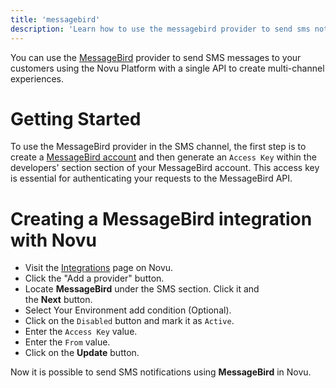 ```yaml
---
title: 'messagebird'
description: 'Learn how to use the messagebird provider to send sms notifications using Novu'
---
```


You can use the [MessageBird](https://www.messagebird.com) provider to send SMS messages to your customers using the Novu Platform with a single API to create multi-channel experiences.

# Getting Started

To use the MessageBird provider in the SMS channel, the first step is to create a [MessageBird account](https://www.messagebird.com/en/sign-up) and then generate an `Access Key` within the developers' section section of your MessageBird account. This access key is essential for authenticating your requests to the MessageBird API.

# Creating a MessageBird integration with Novu

- Visit the [Integrations](https://web.novu.co/integrations) page on Novu.
- Click the "Add a provider" button.
- Locate **MessageBird** under the SMS section. Click it and the **Next** button.
- Select Your Environment add condition (Optional).
- Click on the `Disabled` button and mark it as `Active`.
- Enter the `Access Key` value.
- Enter the `From` value.
- Click on the **Update** button.

Now it is possible to send SMS notifications using **MessageBird** in Novu.